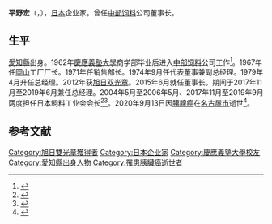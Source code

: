 '''平野宏'''（{{jpn|j=平野 宏|hg=ひらの ひろし|rm=Hirano Hiroshi|f=y}}，{{bd|1937年|5月20日|2020年|9月13日|catIdx=Hirano}}），[[日本|日本]]企业家。曾任[[中部饲料|中部饲料]]公司董事长。

== 生平 ==
[[愛知縣|愛知縣]]出身。1962年[[慶應義塾大學|慶應義塾大學]]商学部毕业后进入[[中部饲料|中部饲料]]公司工作<ref>{{cite web|url=https://www.nikkan.co.jp/articles/view/00446726|script-title=ja:中部飼料、社長に平野宏（ひらの・ひろし）氏|work=日刊工業新聞|date=2017-10-16|language=ja|access-date=2020-10-02|archive-date=2020-10-08|archive-url=https://web.archive.org/web/20201008114206/https://www.nikkan.co.jp/articles/view/00446726|dead-url=no}}</ref>。1967年任[[岡山市|岡山]]工厂厂长。1971年任销售部长。1974年9月任代表董事兼副总经理。1979年4月升任总经理。2012年获[[旭日章|旭日双光章]]。2015年6月就任董事长。期间于2017年11月至2019年6月兼任总经理。2004年5月至2006年5月、2017年11月至2019年9月两度担任日本飼料工业会会长<ref>{{cite web|script-title=ja:中部飼料・平野会長が死去、享年84歳、後日お別れの日を予定|url=https://www.ssnp.co.jp/news/meat/2020/09/2020-0917-1554-14.html|publisher=食品产业新闻社|date=2020-09-17|language=ja|accessdate=2020-10-02|archive-date=2020-10-07|archive-url=https://web.archive.org/web/20201007194317/https://www.ssnp.co.jp/news/meat/2020/09/2020-0917-1554-14.html|dead-url=no}}</ref><ref>{{cite web|url=http://keimei.ne.jp/article/20171125n2.html|script-title=ja:会長に平野氏 日本飼料工業会|work=雞鳴新聞|date=2017-11-25|accessdate=2020-10-02|archive-date=2019-02-26|archive-url=https://web.archive.org/web/20190226174334/http://keimei.ne.jp/article/20171125n2.html|dead-url=no}}</ref>。2020年9月13日因[[胰腺癌|胰腺癌]]在[[名古屋市|名古屋市]]逝世<ref>{{cite web |script-title=ja:平野宏氏が死去 中部飼料会長 |url=https://www.nikkei.com/article/DGXMZO63906710W0A910C2CZ8000/ |publisher=[[日本经济新闻|日本经济新闻]] |language=ja |date=2020-09-16 |accessdate=2020-10-02 |archive-date=2020-10-06 |archive-url=https://web.archive.org/web/20201006122313/https://www.nikkei.com/article/DGXMZO63906710W0A910C2CZ8000/ |dead-url=no }}</ref>。
== 参考文献 ==
{{reflist}}
{{Authority control}}
{{DEFAULTSORT:Hirano, Hiroshi}}
[[Category:旭日雙光章獲得者|Category:旭日雙光章獲得者]]
[[Category:日本企业家|Category:日本企业家]]
[[Category:慶應義塾大學校友|Category:慶應義塾大學校友]]
[[Category:愛知縣出身人物|Category:愛知縣出身人物]]
[[Category:罹患胰臟癌逝世者|Category:罹患胰臟癌逝世者]]
{{日本人物小作品}}